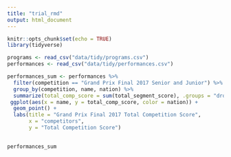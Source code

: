 ```yaml
---
title: "trial_rmd"
output: html_document
---
```


```r
knitr::opts_chunk$set(echo = TRUE)
library(tidyverse)
```

```r
programs <- read_csv("data/tidy/programs.csv")
performances <- read_csv("data/tidy/performances.csv")

performances_sum <- performances %>%
  filter(competition == "Grand Prix Final 2017 Senior and Junior") %>%
  group_by(competition, name, nation) %>%
  summarize(total_comp_score = sum(total_segment_score), .groups = "drop") %>%
 ggplot(aes(x = name, y = total_comp_score, color = nation)) +
  geom_point() + 
  labs(title = "Grand Prix Final 2017 Total Competition Score", 
       x = "competitors", 
       y = "Total Competition Score")
  

performances_sum
```

